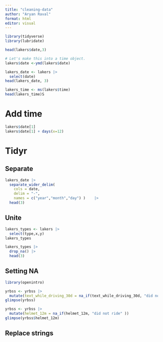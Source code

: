 ```yaml
---
title: "cleaning-data"
author: "Aryan Raval"
format: html
editor: visual
---
```


```r
library(tidyverse)
library(lubridate)

```

```r
head(lakers$date,3)

```

```r
# Let's make this into a time object.
lakers$date <-ymd(lakers$date)

lakers_date <- lakers |>
  select(date)
head(lakers_date, 3)
```

```r
lakers_time <- ms(lakers$time)
head(lakers_time)S

```

# Add time

```r
lakers$date[1]
lakers$date[1] + days(x=12)
```

# Tidyr

## Separate

```r
lakers_date |>
  separate_wider_delim(
    cols = date, 
    delim = "-", 
    names = c("year","month","day") )    |>
  head(3)
```

## Unite

```r
lakers_types <- lakers |>
  select(type,x,y)
lakers_types 

```

```r
lakers_types |>
  drop_na() |>
  head(3)

```

## Setting NA

```r
library(openintro)

```

```r
yrbss <- yrbss |>
  mutate(text_while_driving_30d = na_if(text_while_driving_30d, "did not drive" ))
glimpse(yrbss)

```


```r
yrbss <- yrbss |>
  mutate(helmet_12m = na_if(helmet_12m, "did not ride" ))
glimpse(yrbss$helmet_12m)

```
## Replace strings

```r

```


```r

```
